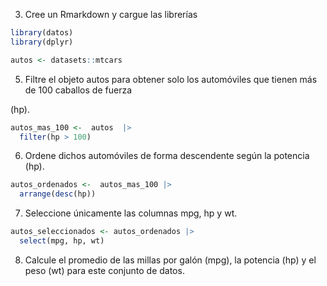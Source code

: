 3. Cree un Rmarkdown y cargue las librerías
```r
library(datos)
library(dplyr)
```


```r
autos <- datasets::mtcars

```

5. Filtre el objeto autos para obtener solo los automóviles que tienen más de 100 caballos de fuerza

(hp).
```r
autos_mas_100 <-  autos  |>
  filter(hp > 100)
```
6. Ordene dichos automóviles de forma descendente según la potencia (hp).

```r
autos_ordenados <-  autos_mas_100 |>
  arrange(desc(hp))
```
7. Seleccione únicamente las columnas mpg, hp y wt.
```r
autos_seleccionados <- autos_ordenados |>
  select(mpg, hp, wt)
```

8. Calcule el promedio de las millas por galón (mpg),
la potencia (hp) y el peso (wt) para este conjunto
de datos.

```r

```
